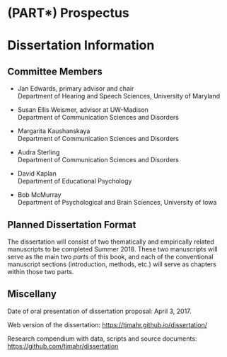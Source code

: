 (PART\*) Prospectus {#part-prospectus .unnumbered}
========================================================================

Dissertation Information
========================================================================

Committee Members {#committee-members .unnumbered}
------------------------------------------------------------------------

  - Jan Edwards, primary advisor and chair  \
    Department of Hearing and Speech Sciences, University of Maryland
    
  - Susan Ellis Weismer, advisor at UW-Madison  \
    Department of Communication Sciences and Disorders
    
  - Margarita Kaushanskaya  \
    Department of Communication Sciences and Disorders
    
  - Audra Sterling   \
    Department of Communication Sciences and Disorders
  
  - David Kaplan   \
    Department of Educational Psychology
  
  - Bob McMurray  \
    Department of Psychological and Brain Sciences, University of Iowa


Planned Dissertation Format {#planned-dissertation-format .unnumbered}
------------------------------------------------------------------------

The dissertation will consist of two thematically and empirically
related manuscripts to be completed Summer 2018. These two manuscripts
will serve as the main two *parts* of this book, and each of the conventional
manuscript sections (introduction, methods, etc.) will serve as chapters
within those two parts. 

Miscellany {.unnumbered}
------------------------------------------------------------------------

Date of oral presentation of dissertation proposal: April 3, 2017.

Web version of the dissertation:
<https://tjmahr.github.io/dissertation/>

Research compendium with data, scripts and source documents:
<https://github.com/tjmahr/dissertation>



